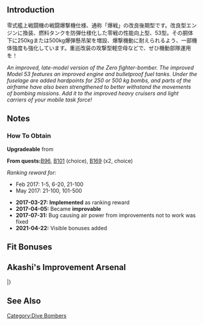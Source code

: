 {{EquipmentInfo|219}}
==Introduction==
零式艦上戦闘機の戦闘爆撃機仕様、通称「爆戦」の改良後期型です。改良型エンジンに換装、燃料タンクを防弾仕様化した零戦の性能向上型、53型。その胴体下に250kgまたは500kg爆弾懸吊架を増設、爆撃機動に耐えられるよう、一部機体強度も強化しています。重巡改装の攻撃型軽空母などで、ぜひ機動部隊運用を！

''An improved, late-model version of the Zero fighter-bomber. The improved Model 53 features an improved engine and bulletproof fuel tanks. Under the fuselage are added hardpoints for 250 or 500 kg bombs, and parts of the airframe have also been strengthened to better withstand the movements of bombing missions. Add it to the improved heavy cruisers and light carriers of your mobile task force!''

==Notes==
<div class="mw-collapsible"><h3>How To Obtain</h3>
<div class="mw-collapsible-content">
'''Upgradeable''' from {{Equipment/Link|Type 0 Fighter Model 62 (Fighter-bomber)}}

'''From quests: '''[[Quests#B96|B96]], [[Quests#B101|B101]] (choice), [[Quests#B169|B169]] (x2, choice)

''Ranking reward for:''
* Feb 2017: 1-5, 6-20, 21-100
* May 2017: 21-100, 101-500

</div></div>


<div class="mw-collapsible><h3>Updates History</h3>
<div class="mw-collapsible-content>
* '''2017-03-27:''' '''Implemented''' as ranking reward
* '''2017-04-05:''' Became '''improvable'''
* '''2017-07-31:''' Bug causing air power from improvements not to work was fixed
* '''2021-04-22:''' Visible bonuses added
</div></div>

==Fit Bonuses==
{{:Type 0 Fighter Model 63 (Fighter-bomber)/Bonuses}}

== Akashi's Improvement Arsenal ==
{{AkashiWorkshop}}
{{AkashiWorkshopLine
| Name = {{PAGENAME}}
| ItemType = RedPlane
| Fuel = 130
| Ammo = 140
| Steel = 0
| Baux = 290
|Mats0-5 = 5/6
|Mats6-9 = 6/9
|Mats10 = -
|Screws0-5 = 4/6
|Screws6-9 = 5/7
|Screws10 = -
|EquipConsume0-5 = 3x{{GreenPlane|Zero Fighter Type 52}}
|EquipConsume6-9 = 1x{{GreenPlane|Prototype Reppuu Late Model}}
|EquipConsume10 = -
| Mon = S<br>&nbsp;
| Tue = S<br>&nbsp;
| Wed = S<br>K
| Thu = S<br>K
| 2ndShip = [[Suzuya#Third Upgrade|Suzuya-Kou Kai Ni]]<br>[[Kumano#Third Upgrade|Kumano-Kou Kai Ni]]
| Notes =
}}
|}

==See Also==
{{Equipmentlist}}
[[Category:Dive Bombers]]